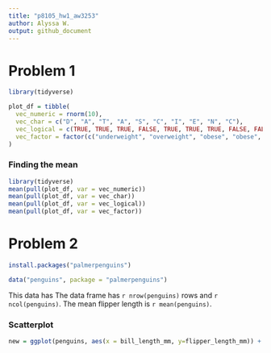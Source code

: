 ```yaml
---
title: "p8105_hw1_aw3253"
author: Alyssa W. 
output: github_document
---
```



# Problem 1

```r
library(tidyverse)

plot_df = tibble(
  vec_numeric = rnorm(10),
  vec_char = c("D", "A", "T", "A", "S", "C", "I", "E", "N", "C"),
  vec_logical = c(TRUE, TRUE, TRUE, FALSE, TRUE, TRUE, TRUE, FALSE, FALSE, FALSE),
  vec_factor = factor(c("underweight", "overweight", "obese", "obese", "obese", "underweight", "underweight", "obese", "underweight", "underweight"))
)

```

### Finding the mean

```r
library(tidyverse)
mean(pull(plot_df, var = vec_numeric))
mean(pull(plot_df, var = vec_char))
mean(pull(plot_df, var = vec_logical))
mean(pull(plot_df, var = vec_factor))

```


# Problem 2
```r
install.packages("palmerpenguins")

```


```r
data("penguins", package = "palmerpenguins")

```

This data has The data frame has `r nrow(penguins)` rows and `r ncol(penguins)`. The mean flipper length is `r mean(penguins)`.


### Scatterplot 
```r
new = ggplot(penguins, aes(x = bill_length_mm, y=flipper_length_mm)) + geom_point()

```